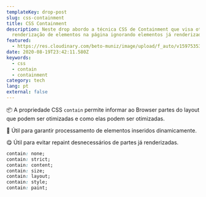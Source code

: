 ```yaml
---
templateKey: drop-post
slug: css-containment
title: CSS Containment
description: Neste drop abordo a técnica CSS de Containment que visa otimizar a
  renderização de elementos na página ignorando elementos já renderizados.
featured:
  - https://res.cloudinary.com/beto-muniz/image/upload/f_auto/v1597535335/Text_Image_2_g8vdoj.jpg
date: 2020-08-19T23:42:11.580Z
keywords:
  - css
  - contain
  - containment
category: tech
lang: pt
external: false
---
```


<Drop>

📦 A propriedade CSS `contain` permite informar ao Browser partes do layout que podem ser otimizadas e como elas podem ser otimizadas.

🤯 Útil para garantir processamento de elementos inseridos dinamicamente.

😋 Útil para evitar repaint desnecessários de partes já renderizadas.

```css
contain: none;
contain: strict;
contain: content;
contain: size;
contain: layout;
contain: style;
contain: paint;
```

</Drop>